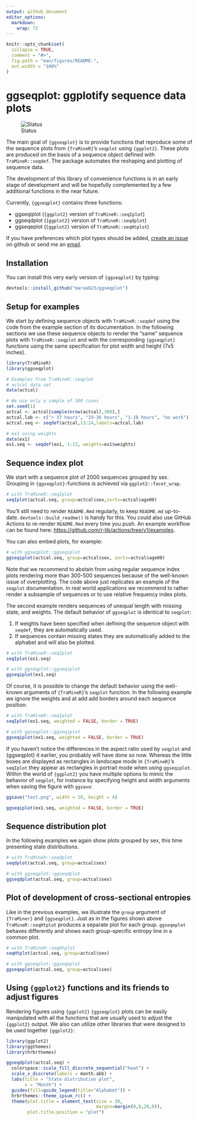 ```yaml
---
output: github_document
editor_options: 
  markdown: 
    wrap: 72
---
```


<!-- README.md is generated from README.Rmd. Please edit that file -->

```r
knitr::opts_chunk$set(
  collapse = TRUE,
  comment = "#>",
  fig.path = "man/figures/README-",
  out.width = "100%"
)
```

# ggseqplot: ggplotify sequence data plots

<!-- badges: start -->

![Status](https://img.shields.io/badge/status-early%20release-yellowgreen)

<!-- badges: end -->

The main goal of `{ggseqplot}` is to provide functions that reproduce some
of the sequence plots from `{TraMineR}`'s `seqplot` using `{ggplot2}`.
These plots are produced on the basis of a sequence object defined with
`TraMineR::seqdef`. The package automates the reshaping and plotting of
sequence data.

The development of this library of convenience functions is in an early
stage of development and will be hopefully complemented by a few
additional functions in the near future.

Currently, `{ggseqplot}` contains three functions:

-   ggseqiplot (`{ggplot2}` version of `TraMineR::seqIplot`)
-   ggseqdplot (`{ggplot2}` version of `TraMineR::seqdplot`)
-   ggseqeplot (`{ggplot2}` version of `TraMineR::seqHtplot`)

If you have preferences which plot types should be added, [create an
issue](https://github.com/maraab23/ggseqplot/issues/new) on github or
send me an
[email](mailto:marcel.raab@ifb.uni-bamberg.de?subject=ggseqplot%3A%20feature%20request).

## Installation

You can install this very early version of `{ggseqplot}` by typing:

``` r
devtools::install_github("maraab23/ggseqplot")
```

## Setup for examples

We start by defining sequence objects with `TraMineR::seqdef` using the
code from the example section of its documentation. In the following
sections we use these sequence objects to render the "same" sequence
plots with `TraMineR::seqplot` and with the corresponding `{ggseqplot}`
functions using the same specification for plot width and height (7x5
inches).

```r
library(TraMineR)
library(ggseqplot)

# Examples from TraMineR::seqplot
# actcal data set
data(actcal)

# We use only a sample of 300 cases
set.seed(1)
actcal <- actcal[sample(nrow(actcal),300),]
actcal.lab <- c("> 37 hours", "19-36 hours", "1-18 hours", "no work")
actcal.seq <- seqdef(actcal,13:24,labels=actcal.lab)

# ex1 using weights
data(ex1)
ex1.seq <- seqdef(ex1, 1:13, weights=ex1$weights)
```

## Sequence index plot

We start with a sequence plot of 2000 sequences grouped by sex. Grouping
in `{ggseqplot}`-functions is achieved via `ggplot2::facet_wrap`.

```r
# with TraMineR::seqIplot
seqIplot(actcal.seq, group=actcal$sex,sortv=actcal$age00)
```

You'll still need to render `README.Rmd` regularly, to keep `README.md`
up-to-date. `devtools::build_readme()` is handy for this. You could also
use GitHub Actions to re-render `README.Rmd` every time you push. An
example workflow can be found here:
<https://github.com/r-lib/actions/tree/v1/examples>.

You can also embed plots, for example:

```r
# with ggseqplot::ggseqiplot
ggseqiplot(actcal.seq, group=actcal$sex, sortv=actcal$age00)
```

Note that we recommend to abstain from using regular sequence index
plots rendering more than 300-500 sequences because of the well-known
issue of overplotting. The code above just replicates an example of the
`seqplot` documentation. In real world applications we recommend to
rather render a subsample of sequences or to use relative frequency
index plots.

The second example renders sequences of unequal length with missing
state, and weights. The default behavior of `ggseqplot` is identical to
`seqplot`:

1.  If weights have been specified when defining the sequence object
    with `seqdef`, they are automatically used.
2.  If sequences contain missing states they are automatically added to
    the alphabet and will also be plotted.

```r
# with TraMineR::seqIplot
seqIplot(ex1.seq)
```

```r
# with ggseqplot::ggseqiplot
ggseqiplot(ex1.seq)
```

Of course, it is possible to change the default behavior using the
well-known arguments of `{TraMineR}`'s `seqplot` function. In the
following example we ignore the weights and at add add borders around
each sequence position:

```r
# with TraMineR::seqIplot
seqIplot(ex1.seq, weighted = FALSE, border = TRUE)
```

```r
# with ggseqplot::ggseqiplot
ggseqiplot(ex1.seq, weighted = FALSE, border = TRUE)
```

If you haven't notice the differences in the aspect ratio used by
`seqplot` and {ggseqplot} it earlier, you probably will have done so
now. Whereas the little boxes are displayed as rectangles in landscape
mode in `{TraMineR}`'s `seqIplot` they appear as rectangles in portrait
mode when using `ggseqiplot`. Within the world of `{ggplot2}` you have
multiple options to mimic the behavior of `seqplot`, for instance by
specifying height and width arguments when saving the figure with
`ggsave`:

```r
ggsave("test.png", width = 10, height = 4)
```

```r
ggseqiplot(ex1.seq, weighted = FALSE, border = TRUE)
```

## Sequence distribution plot

In the following examples we again show plots grouped by sex, this time
presenting state distributions.

```r
# with TraMineR::seqdplot
seqdplot(actcal.seq, group=actcal$sex)
```

```r
# with ggseqplot::ggseqdplot
ggseqdplot(actcal.seq, group=actcal$sex)
```

## Plot of development of cross-sectional entropies

Like in the previous examples, we illustrate the `group` argument of
`{TraMiner}` and `{ggseqplot}`. Just as in the figures shown above
`TraMineR::seqHtplot` produces a separate plot for each group.
`ggseqeplot` behaves differently and shows each group-specific entropy
line in a common plot.

```r
# with TraMineR::seqHtplot
seqHtplot(actcal.seq, group=actcal$sex)
```

```r
# with ggseqplot::ggseqeplot
ggseqeplot(actcal.seq, group=actcal$sex)
```

## Using `{ggplot2}` functions and its friends to adjust figures

Rendering figures using `{ggplot2}` `{ggseqplot}` plots can be easily
manipulated with all the functions that are usually used to adjust the
`{ggplot2}` output. We also can utilize other libraries that were
designed to be used together `{ggplot2}`:

```r

library(ggplot2)
library(ggthemes)
library(hrbrthemes)

ggseqdplot(actcal.seq) +
  colorspace::scale_fill_discrete_sequential("heat") +
  scale_x_discrete(labels = month.abb) +
  labs(title = "State distribution plot",
       x = "Month") +
  guides(fill=guide_legend(title="Alphabet")) +
  hrbrthemes::theme_ipsum_rc() +
  theme(plot.title = element_text(size = 30, 
                                  margin=margin(0,0,20,0)),
        plot.title.position = "plot")
```
